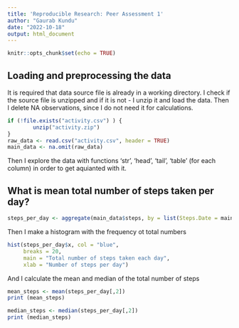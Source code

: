 ```yaml
---
title: 'Reproducible Research: Peer Assessment 1'
author: "Gaurab Kundu"
date: "2022-10-18"
output: html_document
---
```


```r
knitr::opts_chunk$set(echo = TRUE)
```

## Loading and preprocessing the data

It is required that data source file is already in a working directory. I check if the source file is unzipped and if it is not - I unzip it and load the data. Then I delete NA observations, since I do not need it for calculations.

```r
if (!file.exists("activity.csv") ) {
        unzip("activity.zip")
}
raw_data <- read.csv("activity.csv", header = TRUE)
main_data <- na.omit(raw_data)
```

Then I explore the data with functions ‘str’, ‘head’, ‘tail’, ‘table’ (for each column) in order to get aquianted with it.

## What is mean total number of steps taken per day?

```r
steps_per_day <- aggregate(main_data$steps, by = list(Steps.Date = main_data$date), FUN = "sum")
```

Then I make a histogram with the frequency ot total numbers

```r
hist(steps_per_day$x, col = "blue", 
     breaks = 20,
     main = "Total number of steps taken each day",
     xlab = "Number of steps per day")
```

And I calculate the mean and median of the total number of steps

```r
mean_steps <- mean(steps_per_day[,2])
print (mean_steps)
```

```r
median_steps <- median(steps_per_day[,2])
print (median_steps)
```


